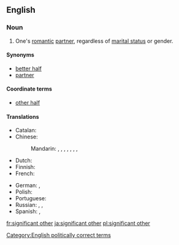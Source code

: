 ==English==

===Noun===
{{en-noun|head=[[significant]] [[other]]}}

# {{context|informal|lang=en}} One's [[romantic]] [[partner]], regardless of [[marital status]] or gender.

====Synonyms====
* [[better half]]
* [[partner]]

====Coordinate terms====
* [[other half]]

====Translations====
{{trans-top|romantic partner, regardless of marital status}}
* Catalan: {{t+|ca|parella|f}}
* Chinese:
*: Mandarin: {{t|cmn|對象|sc=Hani}}, {{t+|cmn|对象|tr=duìxiàng|sc=Hani}}, {{t+|cmn|愛人|sc=Hani}}, {{t+|cmn|爱人|tr=àiren|sc=Hani}}, {{t+|cmn|那位|tr=nàwèi|sc=Hani}}, {{t+|cmn|配偶|tr=pèi'ǒu|sc=Hani}}, {{t+|cmn|伴侶|sc=Hani}}, {{t+|cmn|伴侣|tr=bànlǚ|sc=Hani}}
* Dutch: {{t|nl|wederhelft|m|f}}
* Finnish: {{t+|fi|rakas}}
* French: {{t+|fr|moitié|f}} {{qualifier|literary}}
{{trans-mid}}
* German: {{t+|de|Lebensgefährte|m}}, {{t|de|Lebensgefährtin|f}}
* Polish: {{t+|pl|sympatia|f}}
* Portuguese: {{t|pt|cara-metade|f}}
* Russian: {{t+|ru|спу́тник жи́зни|m|sc=Cyrl}}, {{t|ru|спу́тница жи́зни|f|sc=Cyrl}}, {{t|ru|«втора́я полови́на»|f|sc=Cyrl}} {{qualifier|grammatical feminine but can refer to both genders}}
* Spanish: {{t+|es|novio|m}}, {{t+|es|novia|f}}
{{trans-bottom}}

[[Category:English politically correct terms]]

[[fr:significant other]]
[[ja:significant other]]
[[pl:significant other]]